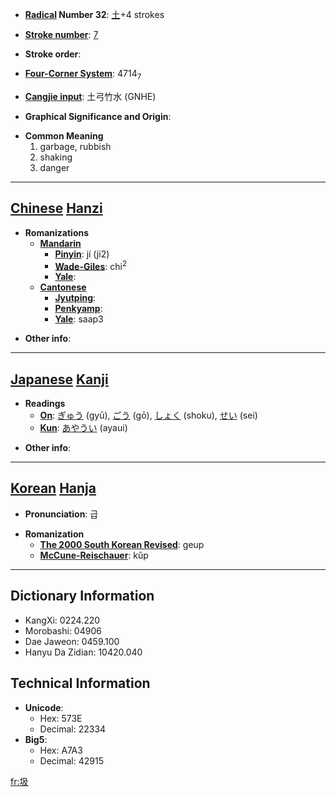 * '''[[Wiktionary:Chinese radical index| Radical]] Number 32''': [[Wiktionary:Chinese radical index 土|土]]+4 strokes

* '''[[Wiktionary:Chinese total strokes index|Stroke number]]''': [[Wiktionary:Chinese total strokes index 7|7]]

* '''Stroke order''': 

* '''[[Wiktionary:Chinese four corner index|Four-Corner System]]''': 4714<sub>7</sub>

* '''[[Wiktionary:Chinese Cangjie index|Cangjie input]]''': 土弓竹水 (GNHE)

* '''Graphical Significance and Origin''': 

* '''Common Meaning'''
*#garbage, rubbish
*# shaking
*# danger


----

== [[Chinese]] [[Hanzi]] ==

* '''Romanizations'''
** '''[[Mandarin]]'''
*** '''[[Pinyin]]''': jí (ji2)
*** '''[[Wade-Giles]]''': chi<sup>2</sup>
*** '''[[Yale]]''': 
** '''[[Cantonese]]'''
*** '''[[Jyutping]]''':
*** '''[[Penkyamp]]''': 
*** '''[[Yale]]''': saap3

* '''Other info''': 

----

== [[Japanese]] [[Kanji]] ==

* '''Readings'''
** '''[[On]]''': [[ぎゅう]] (gyū), [[ごう]] (gō), [[しょく]] (shoku), [[せい]] (sei)
** '''[[Kun]]''': [[あやうい]] (ayaui)

* '''Other info''':  

----

== [[Korean]] [[Hanja]] ==

* '''Pronunciation''': 급

* '''Romanization'''
** '''[[The 2000 South Korean Revised Romanization|The 2000 South Korean Revised]]''': geup
** '''[[McCune-Reischauer]]''': kŭp

----

== Dictionary Information ==

* KangXi: 0224.220
* Morobashi: 04906
* Dae Jaweon: 0459.100
* Hanyu Da Zidian: 10420.040

== Technical Information ==

* '''Unicode''':
** Hex: 573E
** Decimal: 22334
* '''Big5''':
** Hex: A7A3
** Decimal: 42915

[[fr:圾]]